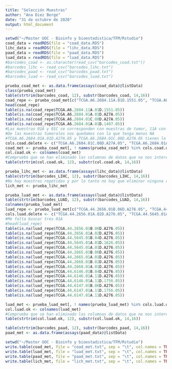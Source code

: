 ---
title: "Selección Muestras"
author: "Ana Diez Borge"
date: "31 de octubre de 2020"
output: html_document
---

```{r Carga de datos}
setwd("~/Master UOC - Bioinfo y bioestadistica/TFM/Rstudio")
coad_data = readRDS(file = "coad_data.RDS")
lihc_data = readRDS(file = "lihc_data.RDS")
paad_data = readRDS(file = "paad_data.RDS")
luad_data = readRDS(file = "luad_data.RDS")
#barcodes_coad <- as.character(read_csv("barcodes_coad.txt"))
#barcodes_lihc <- read_csv("barcodes_lihc.txt")
#barcodes_paad <- read_csv("barcodes_paad.txt")
#barcodes_luad <- read_csv("barcodes_luad.txt")
```

```{r seleccion muestras coad coad}
prueba_coad_met <- as.data.frame(assays(coad_data)@listData)
class(prueba_coad_met)
table(strtrim(barcodes_coad, 12), substr(barcodes_coad, 14,16))
coad_repe <- prueba_coad_met[c("TCGA.A6.2684.11A.01D.1551.05", "TCGA.A6.2684.01A.01D.A27A.05", "TCGA.A6.2684.01C.08D.A27A.05","TCGA.A6.2684.01A.01D.1407.05")]
head(coad_repe)
table(is.na(coad_repe$TCGA.A6.2684.11A.01D.1551.05))
table(is.na(coad_repe$TCGA.A6.2684.01A.01D.A27A.05))
table(is.na(coad_repe$TCGA.A6.2684.01C.08D.A27A.05))
table(is.na(coad_repe$TCGA.A6.2684.01A.01D.1407.05))
#Las muestras 01A y 01C se corresponden con muestras de tumor, 11A con muestra de tejido normal
#De las muestras tumorales nos quedamos con la que tenga menos NA
#TCGA.A6.2684.01A.01D.A27A.05 y TCGA.A6.2684.01C.08D.A27A.05 tienen la misma información, elijo la primera (TCGA.A6.2684.01A.01D.A27A.05), ya que la letra "A" y "c" indican el Orden de la muestra en una secuencia de muestras, siendo A el primer vial y C el tercero. Debido a que le resto de muestras son 01A y para evitar posibles efectos por lote, selecciono como muestra tumoral "TCGA.A6.2684.01A.01D.A27A.05"
cols.coad.delete <- c("TCGA.A6.2684.01C.08D.A27A.05", "TCGA.A6.2684.01A.01D.1407.05")
coad_met <- prueba_coad_met[, ! names(prueba_coad_met) %in% cols.coad.delete, drop = F]
col.coad.ok <- colnames(coad_met)
#Compruebo que se han eliminado las columnas de datos que no nos interesan
table(strtrim(col.coad.ok, 12), substr(col.coad.ok, 14,16))
```


```{r seleccion muestras lihc}
prueba_lihc_met <- as.data.frame(assays(lihc_data)@listData)
table(strtrim(barcodes_LIHC, 12), substr(barcodes_LIHC, 14,16))
#No hay muestras repetidas y por lo tanto no hay que eliminar ninguna columna
lich_met <- prueba_lihc_met
```

```{r seleccion muestras luad}
prueba_luad_met <- as.data.frame(assays(luad_data)@listData)
table(strtrim(barcodes_LUAD, 12), substr(barcodes_LUAD, 14,16))
colnames(prueba_luad_met)
luad_repe <- prueba_luad_met[c("TCGA.44.2656.01B.06D.A276.05", "TCGA.44.2656.01A.02D.A276.05", "TCGA.44.5645.01B.04D.A276.05","TCGA.44.5645.01A.01D.1626.05", "TCGA.44.5645.01A.01D.A276.05", "TCGA.44.2665.01B.06D.A276.05", "TCGA.44.2665.01A.01D.A276.05", "TCGA.44.2668.01B.02D.A276.05", "TCGA.44.2668.01A.01D.A276.05", "TCGA.44.6146.01B.04D.A276.05","TCGA.44.6146.01A.11D.A276.05", "TCGA.44.6146.01A.11D.1756.05", "TCGA.44.6147.01B.06D.A276.05", "TCGA.44.6147.01A.11D.1756.05", "TCGA.44.6147.01A.11D.A276.05")]
cols.luad.delete <- c("TCGA.44.2656.01A.02D.A276.05", "TCGA.44.5645.01A.01D.1626.05", "TCGA.44.5645.01A.01D.A276.05","TCGA.44.2665.01A.01D.A276.05", "TCGA.44.2668.01A.01D.A276.05", "TCGA.44.6146.01B.04D.A276.05", "TCGA.44.6146.01A.11D.1756.05", "TCGA.44.6147.01A.11D.1756.05", "TCGA.44.6147.01A.11D.A276.05")
#Me falta buscar tres 01A
#head(luad_repe)
table(is.na(luad_repe$TCGA.44.2656.01B.06D.A276.05))
table(is.na(luad_repe$TCGA.44.2656.01A.02D.A276.05))
table(is.na(luad_repe$TCGA.44.5645.01B.04D.A276.05))
table(is.na(luad_repe$TCGA.44.5645.01A.01D.1626.05))
table(is.na(luad_repe$TCGA.44.5645.01A.01D.A276.05))
table(is.na(luad_repe$TCGA.44.2665.01B.06D.A276.05))
table(is.na(luad_repe$TCGA.44.2665.01A.01D.A276.05))
table(is.na(luad_repe$TCGA.44.2668.01B.02D.A276.05))
table(is.na(luad_repe$TCGA.44.2668.01A.01D.A276.05))
table(is.na(luad_repe$TCGA.44.6146.01B.04D.A276.05))
table(is.na(luad_repe$TCGA.44.6146.01A.11D.A276.05))
table(is.na(luad_repe$TCGA.44.6146.01A.11D.1756.05))
table(is.na(luad_repe$TCGA.44.6147.01B.06D.A276.05))
table(is.na(luad_repe$TCGA.44.6147.01A.11D.1756.05))
table(is.na(luad_repe$TCGA.44.6147.01A.11D.A276.05))

luad_met <- prueba_luad_met[, ! names(prueba_luad_met) %in% cols.luad.delete, drop = F]
col.luad.ok <- colnames(luad_met)
#Compruebo que se han eliminado las columnas de datos que no nos interesan
table(strtrim(col.luad.ok, 12), substr(col.luad.ok, 14,16))
```


```{r muestras duplicadas paad}
table(strtrim(barcodes_paad, 12), substr(barcodes_paad, 14,16))
paad_met <- as.data.frame(assays(paad_data)@listData)
```

```{r guardamos data frames con datos seleccionados}
setwd("~/Master UOC - Bioinfo y bioestadistica/TFM/Rstudio")
write.table(coad_met, file = "coad_met.txt", sep = "\t", col.names = TRUE, row.names = TRUE, quote = F)
write.table(luad_met, file = "luad_met.txt", sep = "\t", col.names = TRUE, row.names = TRUE, quote = F)
write.table(paad_met, file = "paad_met.txt", sep = "\t", col.names = TRUE, row.names = TRUE, quote = F)
write.table(lich_met, file = "lich_met.txt", sep = "\t", col.names = TRUE, row.names = TRUE, quote = F)
```



